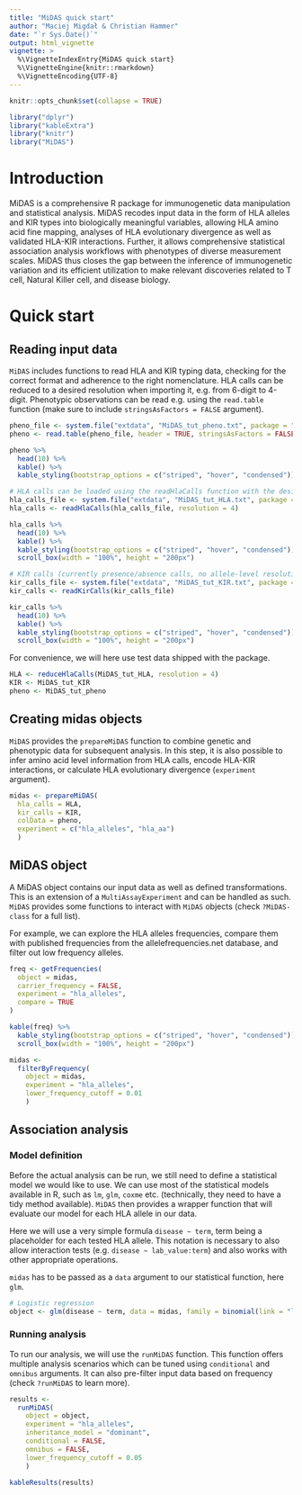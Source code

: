 ```yaml
---
title: "MiDAS quick start"
author: "Maciej Migdał & Christian Hammer"
date: "`r Sys.Date()`"
output: html_vignette
vignette: >
  %\VignetteIndexEntry{MiDAS quick start}
  %\VignetteEngine{knitr::rmarkdown}
  %\VignetteEncoding{UTF-8}
---
```


```r
knitr::opts_chunk$set(collapse = TRUE)

library("dplyr")
library("kableExtra")
library("knitr")
library("MiDAS")
```

# Introduction
MiDAS is a comprehensive R package for immunogenetic data manipulation and statistical analysis. MiDAS recodes input data in the form of HLA alleles and KIR types into biologically meaningful variables, allowing HLA amino acid fine mapping, analyses of HLA evolutionary divergence as well as validated HLA-KIR interactions. Further, it allows comprehensive statistical association analysis workflows with phenotypes of diverse measurement scales. MiDAS thus closes the gap between the inference of immunogenetic variation and its efficient utilization to make relevant discoveries related to T cell, Natural Killer cell, and disease biology.

# Quick start

## Reading input data
`MiDAS` includes functions to read HLA and KIR typing data, checking for the correct format and adherence to the right nomenclature. HLA calls can be reduced to a desired resolution when importing it, e.g. from 6-digit to 4-digit. Phenotypic observations can be read e.g. using the `read.table` function (make sure to include `stringsAsFactors = FALSE` argument).

```r
pheno_file <- system.file("extdata", "MiDAS_tut_pheno.txt", package = "MiDAS")
pheno <- read.table(pheno_file, header = TRUE, stringsAsFactors = FALSE)
```

```r
pheno %>%
  head(10) %>%
  kable() %>%
  kable_styling(bootstrap_options = c("striped", "hover", "condensed"))
```

```r
# HLA calls can be loaded using the readHlaCalls function with the desired resolution
hla_calls_file <- system.file("extdata", "MiDAS_tut_HLA.txt", package = "MiDAS")
hla_calls <- readHlaCalls(hla_calls_file, resolution = 4)
```

```r
hla_calls %>%
  head(10) %>%
  kable() %>%
  kable_styling(bootstrap_options = c("striped", "hover", "condensed")) %>%
  scroll_box(width = "100%", height = "200px")
```

```r
# KIR calls (currently presence/absence calls, no allele-level resolution) can be loaded using the readKirCalls function
kir_calls_file <- system.file("extdata", "MiDAS_tut_KIR.txt", package = "MiDAS")
kir_calls <- readKirCalls(kir_calls_file)
```

```r
kir_calls %>%
  head(10) %>%
  kable() %>%
  kable_styling(bootstrap_options = c("striped", "hover", "condensed")) %>%
  scroll_box(width = "100%", height = "200px")
```

For convenience, we will here use test data shipped with the package.

```r
HLA <- reduceHlaCalls(MiDAS_tut_HLA, resolution = 4)
KIR <- MiDAS_tut_KIR
pheno <- MiDAS_tut_pheno
```

## Creating midas objects
`MiDAS` provides the `prepareMiDAS` function to combine genetic and phenotypic data for subsequent analysis. In this step, it is also possible to infer amino acid level information from HLA calls, encode HLA-KIR interactions, or calculate HLA evolutionary divergence (`experiment` argument).

```r
midas <- prepareMiDAS(
  hla_calls = HLA,
  kir_calls = KIR,
  colData = pheno,
  experiment = c("hla_alleles", "hla_aa")
  )
```

## MiDAS object
A MiDAS object contains our input data as well as defined transformations. This is an extension of a `MultiAssayExperiment` and can be handled as
such. `MiDAS` provides some functions to interact with `MiDAS` objects (check `?MiDAS-class` for a full list).

For example, we can explore the HLA alleles frequencies, compare them with published frequencies from the allelefrequencies.net database, and filter out low frequency alleles.

```r
freq <- getFrequencies(
  object = midas,
  carrier_frequency = FALSE,
  experiment = "hla_alleles",
  compare = TRUE
)
```

```r
kable(freq) %>%
  kable_styling(bootstrap_options = c("striped", "hover", "condensed")) %>%
  scroll_box(width = "100%", height = "200px")
```

```r
midas <-
  filterByFrequency(
    object = midas,
    experiment = "hla_alleles",
    lower_frequency_cutoff = 0.01
    )
```

## Association analysis
### Model definition
Before the actual analysis can be run, we still need to define a statistical model we would like to use. We can use most of the statistical models available in R, such as `lm`, `glm`, `coxme` etc. (technically, they need to have a tidy method available).
`MiDAS` then provides a wrapper function that will evaluate our model for
each HLA allele in our data.

Here we will use a very simple formula `disease ~ term`, term being a placeholder for each tested HLA allele. This notation is necessary to also allow interaction tests (e.g. `disease ~ lab_value:term`) and also works with other appropriate operations.

`midas` has to be passed as a `data` argument to our statistical function, here `glm`.

```r
# Logistic regression
object <- glm(disease ~ term, data = midas, family = binomial(link = "logit"))
```

### Running analysis
To run our analysis, we will use the `runMiDAS` function. This function offers multiple analysis scenarios which can be tuned using `conditional` and `omnibus` arguments. It can also pre-filter input data based on frequency (check `?runMiDAS` to learn more).

```r
results <-
  runMiDAS(
    object = object,
    experiment = "hla_alleles",
    inheritance_model = "dominant",
    conditional = FALSE,
    omnibus = FALSE,
    lower_frequency_cutoff = 0.05
    )

kableResults(results)
```
 
